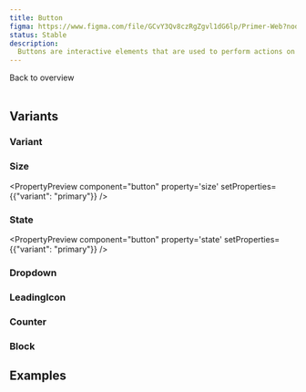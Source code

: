 ```yaml
---
title: Button
figma: https://www.figma.com/file/GCvY3Qv8czRgZgvl1dG6lp/Primer-Web?node-id=136%3A1805&t=Dal6NmaXAewUCf34-1
status: Stable
description:
  Buttons are interactive elements that are used to perform actions on a page.
---
```


<Link href="/figma/components">Back to overview</Link>
<br />
<br />

## Variants
<PropertyOverview component="button" />

### Variant
<PropertyPreview component="button" property='variant' />

### Size
<PropertyPreview component="button" property='size' setProperties={{"variant": "primary"}} />

### State
<PropertyPreview component="button" property='state' setProperties={{"variant": "primary"}} />

### Dropdown
<PropertyPreview component="button" property='🔽 dropdown?' />

### LeadingIcon
<PropertyPreview component="button" property='⬅️ leadingIcon?' />

### Counter
<PropertyPreview component="button" property='➡️ counter?' />

### Block
<PropertyPreview component="button" property='block' />

## Examples
<Examples component="button" />

